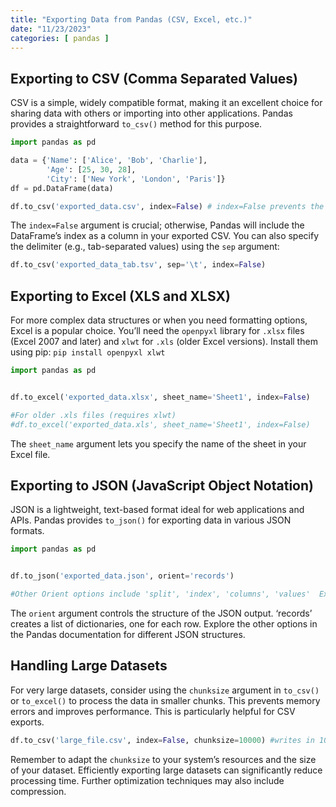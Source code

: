 ```yaml
---
title: "Exporting Data from Pandas (CSV, Excel, etc.)"
date: "11/23/2023"
categories: [ pandas ]
---
```


## Exporting to CSV (Comma Separated Values)

CSV is a simple, widely compatible format, making it an excellent choice for sharing data with others or importing into other applications.  Pandas provides a straightforward `to_csv()` method for this purpose.

```python
import pandas as pd

data = {'Name': ['Alice', 'Bob', 'Charlie'],
        'Age': [25, 30, 28],
        'City': ['New York', 'London', 'Paris']}
df = pd.DataFrame(data)

df.to_csv('exported_data.csv', index=False) # index=False prevents the DataFrame index from being written
```

The `index=False` argument is crucial; otherwise, Pandas will include the DataFrame's index as a column in your exported CSV.  You can also specify the delimiter (e.g., tab-separated values) using the `sep` argument:

```python
df.to_csv('exported_data_tab.tsv', sep='\t', index=False)
```


## Exporting to Excel (XLS and XLSX)

For more complex data structures or when you need formatting options, Excel is a popular choice.  You'll need the `openpyxl` library for `.xlsx` files (Excel 2007 and later) and `xlwt` for `.xls` (older Excel versions).  Install them using pip: `pip install openpyxl xlwt`

```python
import pandas as pd


df.to_excel('exported_data.xlsx', sheet_name='Sheet1', index=False)

#For older .xls files (requires xlwt)
#df.to_excel('exported_data.xls', sheet_name='Sheet1', index=False)
```

The `sheet_name` argument lets you specify the name of the sheet in your Excel file.


## Exporting to JSON (JavaScript Object Notation)

JSON is a lightweight, text-based format ideal for web applications and APIs. Pandas provides `to_json()` for exporting data in various JSON formats.

```python
import pandas as pd


df.to_json('exported_data.json', orient='records')

#Other Orient options include 'split', 'index', 'columns', 'values'  Experiment to find the best format for your needs.
```

The `orient` argument controls the structure of the JSON output. 'records' creates a list of dictionaries, one for each row.  Explore the other options in the Pandas documentation for different JSON structures.


## Handling Large Datasets

For very large datasets, consider using the `chunksize` argument in `to_csv()` or `to_excel()` to process the data in smaller chunks. This prevents memory errors and improves performance. This is particularly helpful for CSV exports.


```python
df.to_csv('large_file.csv', index=False, chunksize=10000) #writes in 10000 row chunks.
```

Remember to adapt the `chunksize` to your system's resources and the size of your dataset.  Efficiently exporting large datasets can significantly reduce processing time.  Further optimization techniques may also include compression.

